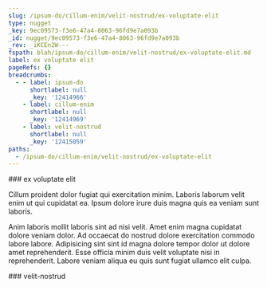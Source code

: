 ```yaml
---
slug: /ipsum-do/cillum-enim/velit-nostrud/ex-voluptate-elit
type: nugget
_key: 9ec09573-f3e6-47a4-8063-96fd9e7a093b
_id: nugget/9ec09573-f3e6-47a4-8063-96fd9e7a093b
_rev: _iKCEn2W---
fspath: blah/ipsum-do/cillum-enim/velit-nostrud/ex-voluptate-elit.md
label: ex voluptate elit
pageRefs: {}
breadcrumbs:
  - - label: ipsum-do
      shortlabel: null
      _key: '12414966'
    - label: cillum-enim
      shortlabel: null
      _key: '12414969'
    - label: velit-nostrud
      shortlabel: null
      _key: '12415059'
paths:
  - /ipsum-do/cillum-enim/velit-nostrud/ex-voluptate-elit
---
```


<NuggetArea>
<Nugget slug="/ipsum-do/cillum-enim/velit-nostrud/ex-voluptate-elit" type="nugget" _key="9ec09573-f3e6-47a4-8063-96fd9e7a093b" _id="nugget/9ec09573-f3e6-47a4-8063-96fd9e7a093b" _rev="_iKCEn2W---" fspath="blah/ipsum-do/cillum-enim/velit-nostrud/ex-voluptate-elit.md" label="ex voluptate elit" paths="/ipsum-do/cillum-enim/velit-nostrud/ex-voluptate-elit">
<NuggetBody>
### ex voluptate elit

Cillum proident dolor fugiat qui exercitation minim. Laboris laborum velit enim ut qui cupidatat ea. Ipsum dolore irure duis magna quis ea veniam sunt laboris.

Anim laboris mollit laboris sint ad nisi velit. Amet enim magna cupidatat dolore veniam dolor. Ad occaecat do nostrud dolore exercitation commodo labore labore. Adipisicing sint sint id magna dolore tempor dolor ut dolore amet reprehenderit. Esse officia minim duis velit voluptate nisi in reprehenderit. Labore veniam aliqua eu quis sunt fugiat ullamco elit culpa.

</NuggetBody>
<Breadcrumbs>
<Crumbs>
<Crumb _key="12414966" label="ipsum-do" /><Crumb _key="12414969" label="cillum-enim" /><Crumb _key="12415059" label="velit-nostrud" />
</Crumbs>
</Breadcrumbs>
</Nugget>

<NuggetsInbound>
</NuggetsInbound>
<NuggetsOutbound>
</NuggetsOutbound>
</NuggetArea>
<PassagesInbound>
<Passage direction="inbound" type="passage" _key="12415059" _id="passage/12415059" _rev="_iKCEn2S--A" label="velit-nostrud" passage="velit-nostrud" fspath="blah/ipsum-do/cillum-enim/velit-nostrud" paths="/ipsum-do/cillum-enim/velit-nostrud" slug="/ipsum-do/cillum-enim/velit-nostrud">
<NuggetBody>
### velit-nostrud

</NuggetBody>
<Breadcrumbs>
<Crumbs>
<Crumb _key="12414966" label="ipsum-do" /><Crumb _key="12414969" label="cillum-enim" />
</Crumbs>
</Breadcrumbs>
</Passage>

</PassagesInbound>
<PassagesOutbound>
</PassagesOutbound>